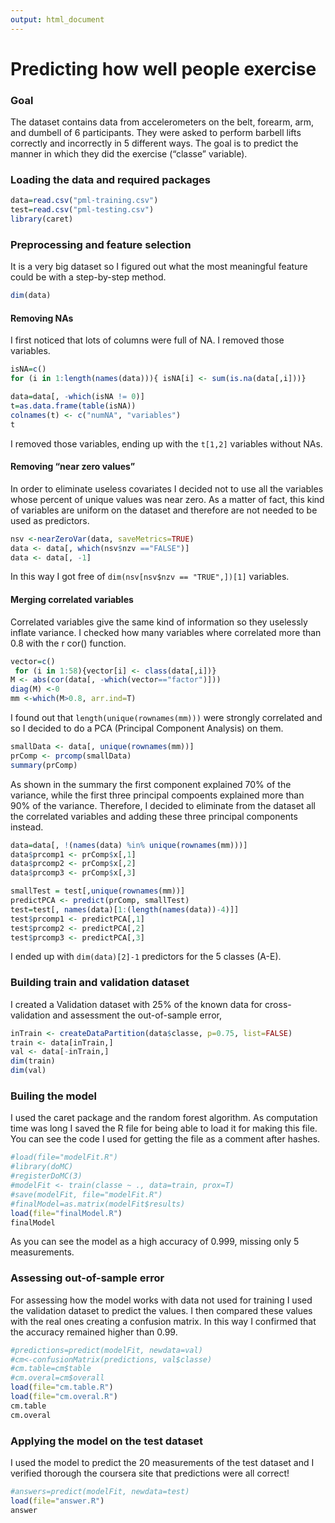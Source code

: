 ```yaml
---
output: html_document
---
```

Predicting how well people exercise
========================================================

### Goal

The dataset contains data from accelerometers on the belt, forearm, arm, and dumbell of 6 participants. They were asked to perform barbell lifts correctly and incorrectly in 5 different ways.
The goal is to predict the manner in which they did the exercise ("classe" variable). 

### Loading the data and required packages

```r
data=read.csv("pml-training.csv")
test=read.csv("pml-testing.csv")
library(caret)
```

### Preprocessing and feature selection

It is a very big dataset so I figured out what the most meaningful feature could be with a step-by-step method.

```r
dim(data)
```


#### Removing NAs

I first noticed that lots of columns were full of NA. I removed those variables.

```r
isNA=c()
for (i in 1:length(names(data))){ isNA[i] <- sum(is.na(data[,i]))}

data=data[, -which(isNA != 0)]
t=as.data.frame(table(isNA))
colnames(t) <- c("numNA", "variables")
t
```

I removed those variables, ending up with the ```t[1,2]``` variables without NAs.

#### Removing "near zero values"

In order to eliminate useless covariates I decided not to use all the variables whose percent of unique values was near zero. As a matter of fact, this kind of variables are uniform on the dataset and therefore are not needed to be used as predictors. 

```r
nsv <-nearZeroVar(data, saveMetrics=TRUE)
data <- data[, which(nsv$nzv =="FALSE")]
data <- data[, -1]
```


In this way I got free of ```dim(nsv[nsv$nzv == "TRUE",])[1]``` variables.

#### Merging correlated variables

Correlated variables give the same kind of information so they uselessly inflate variance. I checked how many variables where correlated more than 0.8 with the r cor() function.

```r
vector=c()
 for (i in 1:58){vector[i] <- class(data[,i])}
M <- abs(cor(data[, -which(vector=="factor")]))
diag(M) <-0
mm <-which(M>0.8, arr.ind=T)
```

I found out that ```length(unique(rownames(mm)))``` were strongly correlated and so I decided to do a PCA (Principal Component Analysis) on them.

```r
smallData <- data[, unique(rownames(mm))]
prComp <- prcomp(smallData)
summary(prComp)
```

As shown in the summary the first component explained 70% of the variance, while the first three principal compoents explained more than 90% of the variance. Therefore, I decided to eliminate from the dataset all the correlated variables and adding these three principal components instead.

```r
data=data[, !(names(data) %in% unique(rownames(mm)))]
data$prcomp1 <- prComp$x[,1]
data$prcomp2 <- prComp$x[,2]
data$prcomp3 <- prComp$x[,3]

smallTest = test[,unique(rownames(mm))]
predictPCA <- predict(prComp, smallTest)
test=test[, names(data)[1:(length(names(data))-4)]]
test$prcomp1 <- predictPCA[,1]
test$prcomp2 <- predictPCA[,2]
test$prcomp3 <- predictPCA[,3]
```

I ended up with ```dim(data)[2]-1``` predictors for the 5 classes (A-E).

### Building train and validation dataset

I created a Validation dataset with 25% of the known data for cross-validation and assessment the out-of-sample error,

```r
inTrain <- createDataPartition(data$classe, p=0.75, list=FALSE)
train <- data[inTrain,]
val <- data[-inTrain,]
dim(train)
dim(val)
```

### Builing the model

I used the caret package and the random forest algorithm. As computation time was long I saved the R file for being able to load it for making this file. You can see the code I used for getting the file as a comment after hashes. 

```r
#load(file="modelFit.R")
#library(doMC)
#registerDoMC(3)
#modelFit <- train(classe ~ ., data=train, prox=T)
#save(modelFit, file="modelFit.R")
#finalModel=as.matrix(modelFit$results)
load(file="finalModel.R")
finalModel
```

As you can see the model as a high accuracy of 0.999, missing only 5 measurements.

### Assessing out-of-sample error

For assessing how the model works with data not used for training I used the validation dataset to predict the values. I then compared these values with the real ones creating a confusion matrix. In this way I confirmed that the accuracy remained higher than 0.99.

```r
#predictions=predict(modelFit, newdata=val)
#cm<-confusionMatrix(predictions, val$classe)
#cm.table=cm$table
#cm.overal=cm$overall
load(file="cm.table.R")
load(file="cm.overal.R")
cm.table
cm.overal
```

### Applying the model on the test dataset

I used the model to predict the 20 measurements of the test dataset and I verified thorough the coursera site that predictions were all correct!

```r
#answers=predict(modelFit, newdata=test)
load(file="answer.R")
answer
```
